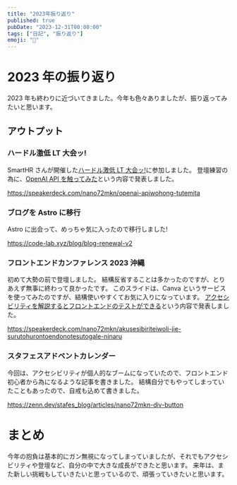 ```yaml
---
title: "2023年振り返り"
published: true
pubDate: "2023-12-31T00:00:00"
tags: ["日記", "振り返り"]
emoji: "👀"
---
```


# 2023 年の振り返り

2023 年も終わりに近づいてきました。今年も色々ありましたが、振り返ってみたいと思います。

## アウトプット

### ハードル激低 LT 大会ッ!

SmartHR さんが開催した[ハードル激低 LT 大会ッ!](https://smarthr.connpass.com/event/278899/)に参加しました。
登壇練習の為に、[OpenAI API を触ってみた](https://speakerdeck.com/nano72mkn/openai-apiwohong-tutemita)という内容で発表しました。

https://speakerdeck.com/nano72mkn/openai-apiwohong-tutemita

### ブログを Astro に移行

Astro に出会って、めっちゃ気に入ったので移行しました!

https://code-lab.xyz/blog/blog-renewal-v2

### フロントエンドカンファレンス 2023 沖縄

初めて大勢の前で登壇しました。
結構反省することは多かったのですが、とりあえず無事に終わって良かったです。
このスライドは、Canva というサービスを使ってみたのですが、結構使いやすくてお気に入りになっています。
[アクセシビリティを解説するとフロントエンドのテストができる](https://speakerdeck.com/nano72mkn/akusesibiriteiwoli-jie-surutohurontoendonotesutogale-ninaru)という内容で発表しました。

https://speakerdeck.com/nano72mkn/akusesibiriteiwoli-jie-surutohurontoendonotesutogale-ninaru

### スタフェスアドベントカレンダー

今回は、アクセシビリティが個人的なブームになっていたので、フロントエンド初心者から為になるような記事を書きました。
結構自分でもやってしまっていたこともあったので、自戒も込めて書きました。

https://zenn.dev/stafes_blog/articles/nano72mkn-div-button

# まとめ

今年の抱負は基本的にガン無視になってしまっていましたが、それでもアクセシビリティや登壇など、自分の中で大きな成長ができたと思います。
来年は、また新しい挑戦もしていきたいと思っているので、頑張っていきたいと思います。
